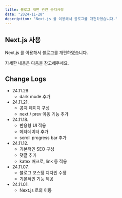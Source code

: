 ```yaml
---
title: 블로그 개편 관련 공지사항
date: "2024-11-28"
description: "Next.js 를 이용해서 블로그를 개편하였습니다."
---
```


## Next.js 사용

Next.js 를 이용해서 블로그를 개편하였습니다.

자세한 내용은 다음을 참고해주세요.

<LinkCard url='https://monognuisy.vercel.app/frontend/blog-renewal-1' />

## Change Logs

- 24.11.28
  - dark mode 추가
- 24.11.21.
  - 공지 페이지 구성
  - next / prev 이동 기능 추가
- 24.11.18.
  - 반응형 UI 적용
  - 메타데이터 추가
  - scroll progress bar 추가
- 24.11.12.
  - 기본적인 SEO 구성
  - 댓글 추가
  - katex 매크로, link 등 적용
- 24.11.07.
  - 블로그 포스팅 디자인 수정
  - 기본적인 기능 제공
- 24.11.01.
  - Next.js 로의 이동
